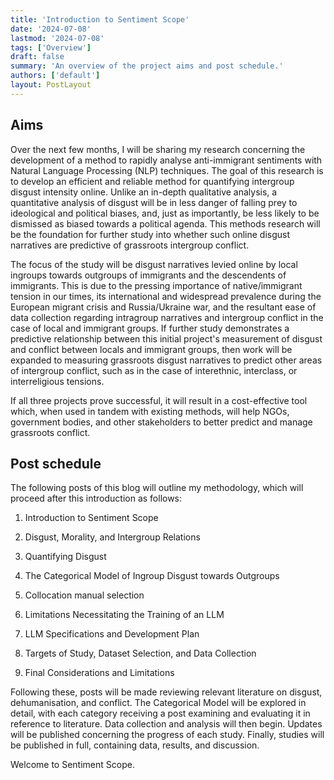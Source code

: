 ```yaml
---
title: 'Introduction to Sentiment Scope'
date: '2024-07-08'
lastmod: '2024-07-08'
tags: ['Overview']
draft: false
summary: 'An overview of the project aims and post schedule.'
authors: ['default']
layout: PostLayout
---
```


## Aims

Over the next few months, I will be sharing my research concerning the development of a method to rapidly analyse anti-immigrant sentiments with Natural Language Processing (NLP) techniques. The goal of this research is to develop an efficient and reliable method for quantifying intergroup disgust intensity online. Unlike an in-depth qualitative analysis, a quantitative analysis of disgust will be in less danger of falling prey to ideological and political biases, and, just as importantly, be less likely to be dismissed as biased towards a political agenda. This methods research will be the foundation for further study into whether such online disgust narratives are predictive of grassroots intergroup conflict.

The focus of the study will be disgust narratives levied online by local ingroups towards outgroups of immigrants and the descendents of immigrants. This is due to the pressing importance of native/immigrant tension in our times, its international and widespread prevalence during the European migrant crisis and Russia/Ukraine war, and the resultant ease of data collection regarding intragroup narratives and intergroup conflict in the case of local and immigrant groups. If further study demonstrates a predictive relationship between this initial project's measurement of disgust and conflict between locals and immigrant groups, then work will be expanded to measuring grassroots disgust narratives to predict other areas of intergroup conflict, such as in the case of interethnic, interclass, or interreligious tensions.

If all three projects prove successful, it will result in a cost-effective tool which, when used in tandem with existing methods, will help NGOs, government bodies, and other stakeholders to better predict and manage grassroots conflict.

## Post schedule

The following posts of this blog will outline my methodology, which will proceed after this introduction as follows:

  1. Introduction to Sentiment Scope

  2. Disgust, Morality, and Intergroup Relations

  3. Quantifying Disgust

  4. The Categorical Model of Ingroup Disgust towards Outgroups

  5. Collocation manual selection

  6. Limitations Necessitating the Training of an LLM

  7. LLM Specifications and Development Plan

  8. Targets of Study, Dataset Selection, and Data Collection

  9. Final Considerations and Limitations

Following these, posts will be made reviewing relevant literature on disgust, dehumanisation, and conflict. The Categorical Model will be explored in detail, with each category receiving a post examining and evaluating it in reference to literature. Data collection and analysis will then begin. Updates will be published concerning the progress of each study. Finally, studies will be published in full, containing data, results, and discussion.

Welcome to Sentiment Scope.